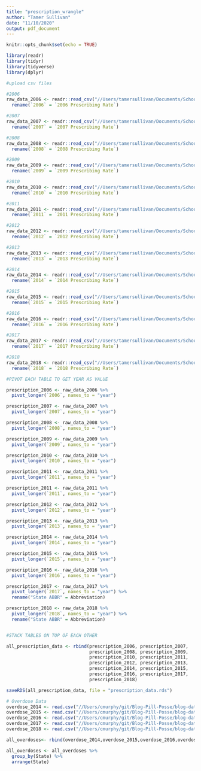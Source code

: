 ```yaml
---
title: "prescription_wrangle"
author: "Tamer Sullivan"
date: "11/10/2020"
output: pdf_document
---
```


```r
knitr::opts_chunk$set(echo = TRUE)

library(readr)
library(tidyr)
library(tidyverse)
library(dplyr)

```

```r
#upload csv files

#2006
raw_data_2006 <- readr::read_csv("//Users/tamersullivan/Documents/School/Fall 2020 classes/Data Science/Blog-Pill-Posse/blog-data-raw/2006_CDC_state_prescription_data.csv") %>% 
  rename(`2006` = `2006 Prescribing Rate`)

#2007
raw_data_2007 <- readr::read_csv("//Users/tamersullivan/Documents/School/Fall 2020 classes/Data Science/Blog-Pill-Posse/blog-data-raw/2007_CDC_state_prescription_data.csv") %>% 
  rename(`2007` = `2007 Prescribing Rate`)

#2008
raw_data_2008 <- readr::read_csv("//Users/tamersullivan/Documents/School/Fall 2020 classes/Data Science/Blog-Pill-Posse/blog-data-raw/2008_CDC_state_prescription_data.csv") %>% 
  rename(`2008` = `2008 Prescribing Rate`)

#2009
raw_data_2009 <- readr::read_csv("//Users/tamersullivan/Documents/School/Fall 2020 classes/Data Science/Blog-Pill-Posse/blog-data-raw/2009_CDC_state_prescription_data.csv") %>% 
  rename(`2009` = `2009 Prescribing Rate`)

#2010
raw_data_2010 <- readr::read_csv("//Users/tamersullivan/Documents/School/Fall 2020 classes/Data Science/Blog-Pill-Posse/blog-data-raw/2010_CDC_state_prescription_data.csv") %>% 
  rename(`2010` = `2010 Prescribing Rate`)

#2011
raw_data_2011 <- readr::read_csv("//Users/tamersullivan/Documents/School/Fall 2020 classes/Data Science/Blog-Pill-Posse/blog-data-raw/2011_CDC_state_prescription_data.csv") %>% 
  rename(`2011` = `2011 Prescribing Rate`)

#2012
raw_data_2012 <- readr::read_csv("//Users/tamersullivan/Documents/School/Fall 2020 classes/Data Science/Blog-Pill-Posse/blog-data-raw/2012_CDC_state_prescription_data.csv") %>% 
  rename(`2012` = `2012 Prescribing Rate`)

#2013
raw_data_2013 <- readr::read_csv("//Users/tamersullivan/Documents/School/Fall 2020 classes/Data Science/Blog-Pill-Posse/blog-data-raw/2013_CDC_state_prescription_data.csv") %>% 
  rename(`2013` = `2013 Prescribing Rate`)

#2014
raw_data_2014 <- readr::read_csv("//Users/tamersullivan/Documents/School/Fall 2020 classes/Data Science/Blog-Pill-Posse/blog-data-raw/2014_CDC_state_prescription_data.csv") %>% 
  rename(`2014` = `2014 Prescribing Rate`)

#2015
raw_data_2015 <- readr::read_csv("//Users/tamersullivan/Documents/School/Fall 2020 classes/Data Science/Blog-Pill-Posse/blog-data-raw/2015_CDC_state_prescription_data.csv") %>% 
  rename(`2015` = `2015 Prescribing Rate`)

#2016
raw_data_2016 <- readr::read_csv("//Users/tamersullivan/Documents/School/Fall 2020 classes/Data Science/Blog-Pill-Posse/blog-data-raw/2016_CDC_state_prescription_data.csv") %>% 
  rename(`2016` = `2016 Prescribing Rate`)

#2017
raw_data_2017 <- readr::read_csv("//Users/tamersullivan/Documents/School/Fall 2020 classes/Data Science/Blog-Pill-Posse/blog-data-raw/2017_CDC_state_prescription_data.csv") %>% 
  rename(`2017` = `2017 Prescribing Rate`)

#2018
raw_data_2018 <- readr::read_csv("//Users/tamersullivan/Documents/School/Fall 2020 classes/Data Science/Blog-Pill-Posse/blog-data-raw/2018_CDC_state_prescription_data.csv") %>% 
  rename(`2018` = `2018 Prescribing Rate`)

#PIVOT EACH TABLE TO GET YEAR AS VALUE

prescription_2006 <- raw_data_2006 %>%
  pivot_longer(`2006`, names_to = "year")

prescription_2007 <- raw_data_2007 %>%
  pivot_longer(`2007`, names_to = "year")

prescription_2008 <- raw_data_2008 %>%
  pivot_longer(`2008`, names_to = "year")

prescription_2009 <- raw_data_2009 %>%
  pivot_longer(`2009`, names_to = "year")

prescription_2010 <- raw_data_2010 %>%
  pivot_longer(`2010`, names_to = "year")

prescription_2011 <- raw_data_2011 %>%
  pivot_longer(`2011`, names_to = "year")

prescription_2011 <- raw_data_2011 %>%
  pivot_longer(`2011`, names_to = "year")

prescription_2012 <- raw_data_2012 %>%
  pivot_longer(`2012`, names_to = "year")

prescription_2013 <- raw_data_2013 %>%
  pivot_longer(`2013`, names_to = "year")

prescription_2014 <- raw_data_2014 %>%
  pivot_longer(`2014`, names_to = "year")

prescription_2015 <- raw_data_2015 %>%
  pivot_longer(`2015`, names_to = "year")

prescription_2016 <- raw_data_2016 %>%
  pivot_longer(`2016`, names_to = "year")

prescription_2017 <- raw_data_2017 %>%
  pivot_longer(`2017`, names_to = "year") %>%
  rename("State ABBR" = Abbreviation)

prescription_2018 <- raw_data_2018 %>%
  pivot_longer(`2018`, names_to = "year") %>%
  rename("State ABBR" = Abbreviation)


#STACK TABLES ON TOP OF EACH OTHER

all_prescription_data <- rbind(prescription_2006, prescription_2007, 
                               prescription_2008, prescription_2009, 
                               prescription_2010, prescription_2011, 
                               prescription_2012, prescription_2013, 
                               prescription_2014, prescription_2015, 
                               prescription_2016, prescription_2017, 
                               prescription_2018)

saveRDS(all_prescription_data, file = "prescription_data.rds")


```


```r
# Overdose Data
overdose_2014 <- read.csv("//Users/cmurphy/git/Blog-Pill-Posse/blog-data-raw/Overdose Deaths - 2014 Overdose.csv")
overdose_2015 <- read.csv("//Users/cmurphy/git/Blog-Pill-Posse/blog-data-raw/Overdose Deaths - 2015 Overdose.csv")
overdose_2016 <- read.csv("//Users/cmurphy/git/Blog-Pill-Posse/blog-data-raw/Overdose Deaths - 2016 Overdose.csv")
overdose_2017 <- read.csv("//Users/cmurphy/git/Blog-Pill-Posse/blog-data-raw/Overdose Deaths - 2017 Overdose.csv")
overdose_2018 <- read.csv("//Users/cmurphy/git/Blog-Pill-Posse/blog-data-raw/Overdose Deaths - 2018 Overdose.csv")

all_overdoses<- rbind(overdose_2014,overdose_2015,overdose_2016,overdose_2017,overdose_2018)

all_overdoses <- all_overdoses %>%
  group_by(State) %>%
  arrange(State)




```